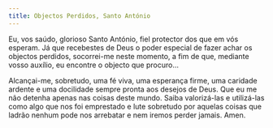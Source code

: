 ```yaml
---
title: Objectos Perdidos, Santo António
---
```


Eu, vos saúdo, glorioso Santo António, fiel protector dos que em vós esperam. Já que recebestes de Deus o poder especial de fazer achar os objectos perdidos, socorrei-me neste momento, a fim de que, mediante vosso auxílio, eu encontre o objecto que procuro...

Alcançai-me, sobretudo, uma fé viva, uma esperança firme, uma caridade ardente e uma docilidade sempre pronta aos desejos de Deus. Que eu me não detenha apenas nas coisas deste mundo. Saiba valorizá-las e utilizá-las como algo que nos foi emprestado e lute sobretudo por aquelas coisas que ladrão nenhum pode nos arrebatar e nem iremos perder jamais. Amen.
